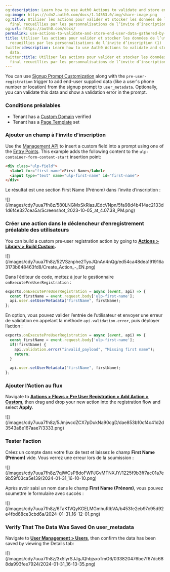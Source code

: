 ```yaml
---
og:description: Learn how to use Auth0 Actions to validate and store end-user data.
og:image: https://cdn2.auth0.com/docs/1.14553.0/img/share-image.png
og:title: Utiliser les actions pour valider et stocker les données de l’utilisateur
  final recueillies par les personnalisations de l’invite d’inscription (1)
og:url: https://auth0.com/docs/
permalink: use-actions-to-validate-and-store-end-user-data-gathered-by-signup-prompt
title: Utiliser les actions pour valider et stocker les données de l’utilisateur final
  recueillies par les personnalisations de l’invite d’inscription (1)
twitter:description: Learn how to use Auth0 Actions to validate and store end-user
  data.
twitter:title: Utiliser les actions pour valider et stocker les données de l’utilisateur
  final recueillies par les personnalisations de l’invite d’inscription (1)
---
```


You can use [Signup Prompt Customization](/docs/customize/login-pages/universal-login/customize-signup-and-login-prompts) along with the `pre-user-registration` trigger to add end-user supplied data (like a user's phone number or location) from the signup prompt to `user_metadata`. Optionally, you can validate this data and show a validation error in the prompt.

### Conditions préalables

* Tenant has a [Custom Domain](/docs/customize/custom-domains) verified
* Tenant has a [Page Template](/docs/customize/login-pages/universal-login/customize-templates) set

### Ajouter un champ à l’invite d’inscription

Use the [Management API](https://auth0.com/docs/api/management/v2/prompts/put-custom-text-by-language) to insert a custom field into a prompt using one of the [Entry Points](/docs/customize/login-pages/universal-login/customize-signup-and-login-prompts#-signup-prompt-entry-points). This example adds the following content to the `ulp-container-form-content-start` insertion point:

```html lines
<div class="ulp-field">
  <label for="first-name">First Name</label>
  <input type="text" name="ulp-first-name" id="first-name">
</div>
```






Le résultat est une section First Name (Prénom) dans l’invite d’inscription :

<Frame>![](/images/cdy7uua7fh8z/580LNGMxSkRlazJEdcVNpn/5fa98d4b414ac2133d1d6f4e327cea5a/Screenshot_2023-10-05_at_4.07.38_PM.png)</Frame>

### Créer une action dans le déclencheur d’enregistrement préalable des utilisateurs

You can build a custom pre-user registration action by going to [**Actions > Library > Build Custom**](https://manage.auth0.com/dashboard/us/dev-6endizjt/actions/library)**.**

<Frame>![](/images/cdy7uua7fh8z/52VSznphe2TyoJQnAn4nQg/ed54ca48dea191916a3173b648463fd8/Create_Action_-_EN.png)</Frame>

Dans l’éditeur de code, mettez à jour le gestionnaire `onExecutePreUserRegistration` :

```js lines
exports.onExecutePreUserRegistration = async (event, api) => {
  const firstName = event.request.body['ulp-first-name'];
  api.user.setUserMetadata("firstName", firstName);
};
```






En option, vous pouvez valider l’entrée de l’utilisateur et envoyer une erreur de validation en appelant la méthode `api.validation.error`, puis déployer l’action :

```js lines
exports.onExecutePreUserRegistration = async (event, api) => {
  const firstName = event.request.body['ulp-first-name'];
  if(!firstName) {
    api.validation.error("invalid_payload", "Missing first name");
    return;
  }

  api.user.setUserMetadata("firstName", firstName);
};
```






### Ajouter l’Action au flux

Navigate to [**Actions > Flows > Pre User Registration > Add Action > Custom**](https://manage.auth0.com/dashboard/us/dev-6endizjt/actions/flows/pre-user-signup/), then drag and drop your new action into the registration flow and select **Apply**.

<Frame>![](/images/cdy7uua7fh8z/5JmjwcdZCX7pDukNa90cgD/dae853b10cf4c41d2d3543a8e167aae7/3333.png)</Frame>

### Tester l’action

Créez un compte dans votre flux de test et laissez le champ **First Name (Prénom)** vide. Vous verrez une erreur lors de la soumission :

<Frame>![](/images/cdy7uua7fh8z/7qIWCsP8doFWPJGvMTNXJY/1225f9b3ff7ac01a7e9b59f03ca5e139/2024-01-31_16-10-10.png)</Frame>

Après avoir saisi un nom dans le champ **First Name (Prénom)**, vous pouvez soumettre le formulaire avec succès :

<Frame>![](/images/cdy7uua7fh8z/6TaK1VQyKGELMGmhuRIbVA/b453fe2eb97c95d92e4fbd68ce3cbd6a/2024-01-31_16-12-01.png)</Frame>

### Verify That The Data Was Saved On user_metadata

Navigate to [**User Management > Users**](https://manage.auth0.com/dashboard/us/dev-6endizjt/users), then confirm the data has been saved by viewing the Details tab:

<Frame>![](/images/cdy7uua7fh8z/3x5lyrSJJgJQhbjsxoTmG6/033820476be7f67dc688da993fee7924/2024-01-31_16-13-35.png)</Frame>